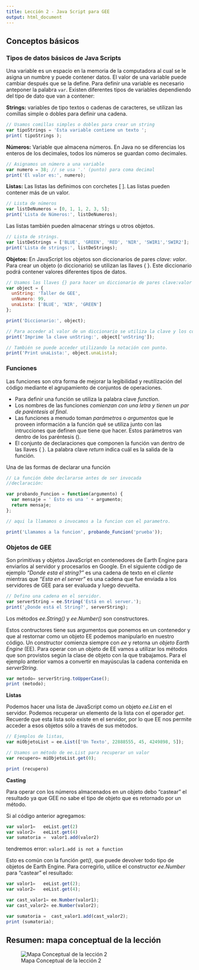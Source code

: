 ```yaml
---
title: Lección 2 - Java Script para GEE
output: html_document
---
```



## Conceptos básicos

### Tipos de datos básicos de Java Scripts

  Una variable es un espacio en la memoria de la computadora al cual se le asigna un numbre y puede contener datos. El valor de una variable puede cambiar después que se la define. Para definir una variable es necesario anteponer la palabra `var`.  Existen diferentes tipos de variables dependiendo del tipo de dato que van a contener:

**Strings:**  variables de tipo textos o cadenas de caracteres, se utilizan las comillas simple o dobles para definir una cadena. 


```js
// Usamos comillas simples o dobles para crear un string
var tipoStrings = 'Esta variable contiene un texto ';
print( tipoStrings );
``` 

**Números:** Variable que almacena números. En Java no se diferencias los enteros de los decimales, todos los números se guardan como decimales.

```js
// Asignamos un número a una variable
var numero = 38; // se usa '.' (punto) para coma decimal
print('El valor es:', numero);
```

**Listas:** Las listas las definimos con corchetes [ ].  Las listas pueden contener más de un valor.

```js
// Lista de números
var listDeNumeros = [0, 1, 1, 2, 3, 5];
print('Lista de Números:', listDeNumeros);
```

Las listas también pueden almacenar strings u otros objetos.

```js
// Lista de strings.
var listDeStrings = ['BLUE', 'GREEN', 'RED', 'NIR', 'SWIR1','SWIR2'];
print('Lista de strings:', listDeStrings);
```

**Objetos:** En JavaScript los objetos son diccionarios de pares _clave: valor_. Para crear un objeto (o diccionario) se utilizan las llaves { }. Este diccionario podrá contener valores diferentes tipos de datos.

```js
// Usamos las llaves {} para hacer un diccionario de pares clave:valor
var object = {
  unString: 'Taller de GEE', 
  unNumero: 99,
  unaLista: ['BLUE', 'NIR', 'GREEN']
};

print('Diccionario:', object);

// Para acceder al valor de un diccionario se utiliza la clave y los corchetes [ ].
print('Imprime la clave unString:', object['unString']);

// También se puede acceder utilizando la notación con punto.
print('Print unaLista:', object.unaLista);
```

### Funciones

Las funciones son otra forma de mejorar la legibilidad y reutilización del código mediante el agrupamiento de conjuntos de operaciones.

*	Para definir una función se utiliza la palabra clave _function_.
*	Los nombres de las funciones _comienzan con una letra y tienen un par de paréntesis al final_.
*	Las funciones a menudo toman _parámetros_ o _argumentos_ que le proveen información a la función qué se utiliza junto con las intrucciones que definen que tiene que hacer. Estos parámetros van dentro de los paréntesis ().
*	El conjunto de declaraciones que componen la función van dentro de las llaves { }. La palabra clave _return_ indica cuál es la salida de la función.

Una de las formas de declarar una función

```js
// La función debe declararse antes de ser invocada
//declaración:

var probando_Funcion = function(argumento) {
  var mensaje = ' Esto es una ' + argumento;
  return mensaje;
};

// aqui la llamamos o invocamos a la funcion con el parametro.

print('Llamamos a la funcion', probando_Funcion('prueba'));
```

### Objetos de GEE

Son primitivas y objetos JavaScript en contenedores de Earth Engine para enviarlos al servidor y procesarlos en Google.  En el siguiente código de ejemplo _"Donde esta el string?"_ es una cadena de texto en el _cliente_ mientras que _"Esta en el server"_ es una cadena que fue enviada a los servidores de GEE para ser evaluada y luego devuelta.

```js
// Defino una cadena en el servidor.
var serverString = ee.String('Está en el server.');
print('¿Donde está el String?', serverString);
```

Los métodos _ee.String()_ y _ee.Number()_ son constructores. 

Estos contructores tiene sus argumentos que ponemos en un contenedor y que al restornar como un objeto EE podemos manipularlo en nuestro código. Un constructor comienza siempre con _ee_ y retorna un _objeto Earth Engine_ (EE).
Para operar con un objeto de EE vamos a utilizar los métodos que son provistos según la clase de objeto con la que trabajamos. Para el ejemplo anterior vamos a convertir en mayúsculas la cadena contenida en _serverString_.

```js
var metodo= serverString.toUpperCase();
print (metodo);
```
**Listas** 

Podemos hacer una lista de JavaScript como un objeto _ee.List_ en el servidor.  Podemos recuperar un elemento de la lista con el operador _get_. Recuerde que esta lista solo existe en el servidor, por lo que EE nos permite acceder a esos objetos sólo a través de sus métodos.

```js
// Ejemplos de listas,  
var miObjetoList = ee.List(['Un Texto', 22888555, 45, 4249898, 5]);

// Usamos un método de ee.List para recuperar un valor
var recupero= miObjetoList.get(0);

print (recupero)
```

**Casting**

Para operar con los números almacenados en un objeto debo “castear” el resultado ya que GEE no sabe el tipo de objeto que es retornado por un método.

Si al código anterior agregamos:

```js
var valor1=   eeList.get(2)
var valor2=   eeList.get(4)
var sumatoria =  valor1.add(valor2)
```

tendremos error:  `valor1.add is not a function`

Esto es común con la función _get()_, que puede devolver todo tipo de objetos de Earth Engine. Para corregirlo, utilice el constructor _ee.Number_ para "castear" el resultado:

```js
var valor1=   eeList.get(2);
var valor2=   eeList.get(4);

var cast_valor1= ee.Number(valor1);
var cast_valor2= ee.Number(valor2);

var sumatoria =  cast_valor1.add(cast_valor2);
print (sumatoria);
```

## Resumen: mapa conceptual de la lección

![Mapa Conceptual de la lección 2](img/GEE_Lesson_2.png)